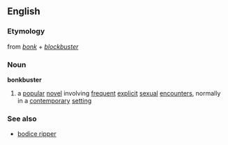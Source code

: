 ==English==
===Etymology===
from ''[[bonk]]'' + ''[[blockbuster]]''
===Noun===
'''bonkbuster'''
# a [[popular]] [[novel]] involving [[frequent]] [[explicit]] [[sexual]] [[encounter]]s, normally in a [[contemporary]] [[setting]]

===See also===
*[[bodice ripper]]